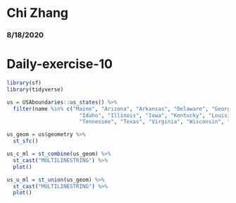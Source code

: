 # Chi Zhang
### 8/18/2020
# Daily-exercise-10

```r
library(sf)
library(tidyverse)

us = USAboundaries::us_states() %>%
  filter(name %in% c("Maine", "Arizona", "Arkansas", "Delaware", "Georgia", "Minnesota", "California", "District of Columbia", "Florida",
                       "Idaho", "Illinois", "Iowa", "Kentucky", "Louisiana", "Maryland", "Michigan", "Missouri", "Montana", "New York", "Oregon", 
                       "Tennessee", "Texas", "Virginia", "Wisconsin", "South Dakota", "Utah", "Indiana", "Massachusetts", "Mississippi",                                 "Nebraska", "New Mexico", "North Carolina", "Rhode Island", "Ohio", "Oklahoma", "South Carolina", "Colorado", "Kansas",                           "Connecticut", "Nevada", "Washington", "West Virginia", "Wyoming", "Alabama", "New Hampshire", "New Jersey",                                      "North Dakota","Pennsylvania", "Vermont"))

us_geom = us$geometry %>%
  st_sfc() 

us_c_ml = st_combine(us_geom) %>%
  st_cast("MULTILINESTRING") %>%
  plot()

us_u_ml = st_union(us_geom) %>%
  st_cast("MULTILINESTRING") %>%
  plot()

  


 
 
 
  
```


